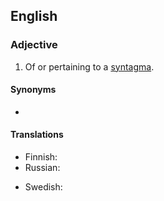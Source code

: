 ==English==

===Adjective===
{{en-adj}}

# Of or pertaining to a [[syntagma]].

====Synonyms====
* {{l|en|syntagmic}}

====Translations====
{{trans-top|of a syntagma}}
* Finnish: {{t+|fi|syntagmaattinen}}
* Russian: {{t+|ru|синтагматический}}
{{trans-mid}}
* Swedish: {{t|sv|syntagmatisk}}
{{trans-bottom}}